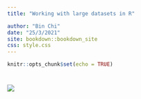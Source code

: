 ```yaml
---
title: "Working with large datasets in R"

author: "Bin Chi"
date: "25/3/2021"
site: bookdown::bookdown_site
css: style.css
---
```


```r
knitr::opts_chunk$set(echo = TRUE)
```

# {-}
![](pic/first.png){out.wide="100%"}
